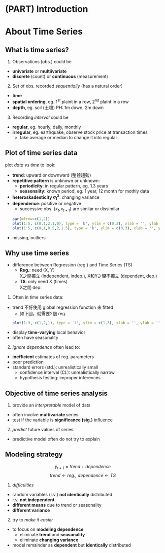 # (PART) Introduction {-}

About Time Series
====================

What is time series?
--------------------

1. Observations (obs.) could be 

* **univariate** or **multiivariate**
* **discrete** (count) or **continuous** (measurement)

2. Set of obs. recorded *sequentially* (has a natural order)

* **time**
* **spatial ordering**, eg. $1^{st}$ plaint in a row, $2^{nd}$ plaint in a row
* **depth**, eg. soil (土壤) PH: 1m down, 2m down

3. Recording *interval* could be

* **regular**, eg. hourly, daily, monthly
* **irregular**, eg. earthquake, observe stock price at transaction times
  * take average or median to change it into regular

Plot of time series data
--------------------

plot *data vs time* to look:

* **trend**: upward or downward (整體趨勢)
* **repetitive pattern** is unknown or unknown:
  * **periodicity**: in regular pattern, eg. 1.3 years
  * **seasonality**: known period, eg. 1 year, 12 month for mothly data
* **heteroskadesticity $\sigma^2_t$**: changing variance
* **dependence**: positive or negative
  * successive obs. ($x_t, x_{t+1}$) are similar or dissimilar
```r
par(mfrow=c(1,2))
plot(1:5, c(0,1,2,1,0), type = 'b', ylim = c(0,3), xlab = '', ylab = '', main = 'positive dependence')
plot(1:5, c(0,1,0.5,2,1.5), type = 'b', ylim = c(0,3), xlab = '', ylab = '', main = 'negative dependence')
```
* missing, outliers

Why use time series
--------------------

* difference between Regression (reg.) and Time Series (TS)
  * **Reg.**: need (X, Y)  
    X之間獨立 (independent, indep.), X和Y之間不獨立 (dependent, dep.)
  * **TS**: only need X (times)  
    X之間 dep.

1. Often in time series data:

* trend 不好使用 global regression function 來 fitted
  * 如下圖，就需要2個 reg.
```r
plot(1:3, c(1,2,1), type = 'l', ylim = c(1,3), xlab = '', ylab = '')
```
* display **time-varying** local behavior
* often have seasonality

2. *Ignore dependence* often lead to:

* **inefficient** estimates of reg. parameters
* poor prediction
* standard errors (std.): unrealistically small
  * confidence interval (CI.): unrealistically narrow
  * hypothesis testing: improper inferences

Objective of time series analysis
--------------------

1. provide an *interpretable* model of data

* often involve **multivariate** series
* test if the variable is **significance (sig.)** influence

2. *predict* future values of series

* predictive model often do not try to explain

Modeling strategy
--------------------

$$\hat{y}_{t+1}=trend+dependence$$
$$trend \leftarrow reg., \:dependence \leftarrow TS$$

1. *difficulties*

* random variables (r.v.) **not identically** distributed
* r.v. **not independent**
* **different means** due to trend or seasonality
* **different variance**

2. try to *make it easier*

* to focus on **modeling dependence**
  * eliminate **trend** and **seasonality**
  * eliminate **changing variance**
* model remainder as **dependent** but **identically** distributed